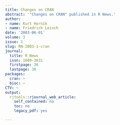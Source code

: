 ```yaml
---
title: Changes on CRAN
abstract: '"Changes on CRAN" published in R News.'
author:
- name: Kurt Hornik
- name: Friedrich Leisch
date: '2003-06-01'
volume: 3
issue: 1
slug: RN-2003-1-cran
journal:
  title: R News
  issn: 1609-3631
  firstpage: 36
  lastpage: 38
packages:
  cran: ~
  bioc: ~
CTV: ~
output:
  rjtools::rjournal_web_article:
    self_contained: no
    toc: no
    legacy_pdf: yes

---
```


